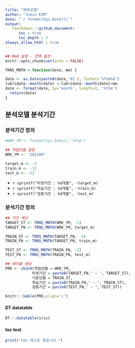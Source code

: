 ```yaml
---
title: "예측모델" 
author: "Jimin KIM"  
date: "`r format(Sys.Date())`"
output: 
   rmarkdown:::github_document:
      toc : true
      toc_depth : 3
always_allow_html : true
---
```

   
```r
## Rmd 설정 - 전역 옵션
knitr::opts_chunk$set(echo = FALSE)
```


```r


TRNS_MNTH <-function(date, mm) {

date <- as.Date(paste0(date,'01'), format='%Y%m%d')
lubridate::month(date) <-lubridate::month(date)+mm
date <- format(date, by='month', length=1, '%Y%m')
  return(date)
}

```

## 분석모델 분석기간

   
### 분석기간 정의

```r
#WRK_YM <- format(Sys.Date(),'%Y%m')

## 작업년월 설정
WRK_YM <- "202104"

target_m <- -3
train_m <- -12
test_m <- -12

```

* `r sprintf("타겟기간 : %d개월", -target_m)`
* `r sprintf("학습기간 : %d개월", -train_m)`
* `r sprintf("검증기간 : %d개월", -test_m)`

### 분석기간 정의
```r
## 기간 계산
TARGET_ST <- TRNS_MNTH(WRK_YM, -1)
TARGET_FN <- TRNS_MNTH(WRK_YM, target_m)

TRAIN_ST <- TRNS_MNTH(TARGET_FN, -1)
TRAIN_FN <- TRNS_MNTH(TARGET_FN, train_m)

TEST_ST <- TRNS_MNTH(TRAIN_FN, -1)
TEST_FN <- TRNS_MNTH(TRAIN_FN, test_m)

## 테이블 생성
PRD <- cbind(작업년월 = WRK_YM,
            타겟기간 = paste0(TARGET_FN," ~ ", TARGET_ST),
            기준년월 = TRAIN_ST,
            학습기간 = paste0(TRAIN_FN," ~ ", TRAIN_ST),
            검증기간 = paste0(TEST_FN," ~ ", TEST_ST))

knitr:::kable(PRD,align='c')
```

#### DT datatable
```r
DT:::datatable(iris)
```
   
   
#### toc test
```r
print("toc 테스트 중입니다.")
```
